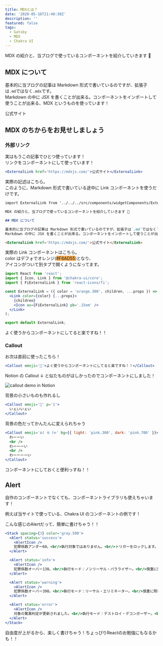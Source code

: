 ```yaml
---
title: MDXとは？
date: '2020-05-16T21:40:30Z'
description: ''
featured: false
tags:
  - Gatsby
  - MDX
  - Chakra UI
---
```




MDX の紹介と、当ブログで使っているコンポーネントを紹介していきます 💪

## MDX について

基本的に当ブログの記事は Markdown 形式で書いているのですが、拡張子は`.md`ではなく`.mdx`です。  
Markdown の中に JSX を書くことが出来る。コンポーネントをインポートして使うことが出来る、MDX というものを使っています！

<ExternalLink href='https://mdxjs.com/'>公式サイト</ExternalLink>

## MDX のちからをお見せしましょう

### 外部リンク

実はもうこの記事でひとつ使っています！  
リンクをコンポーネントにして使っています！

```jsx render
<ExternalLink href='https://mdxjs.com/'>公式サイト</ExternalLink>
```

実際の記述はこちら。  
このように、Markdown 形式で書いている途中に Link コンポーネントを使うだけです。

```md title=mdx
import ExternalLink from '../../../src/components/widgetComponents/ExternalLink';

MDX の紹介と、当ブログで使っているコンポーネントを紹介していきます 💪

## MDX について

基本的に当ブログの記事は Markdown 形式で書いているのですが、拡張子は`.md`ではなく`.mdx`です。  
Markdown の中に JSX を書くことが出来る。コンポーネントをインポートして使うことが出来る、MDX というものを使っています！

<ExternalLink href='https://mdxjs.com/'>公式サイト</ExternalLink>
```

実際の Link コンポーネントはこちら。  
color はデフォでオレンジ(<span style="background-color: #F6AD55">#F6AD55</span>)となり、  
アイコンがついて別タブで開くようになってます。

```jsx title=Link.jsx
import React from 'react';
import { Icon, Link } from '@chakra-ui/core';
import { FiExternalLink } from 'react-icons/fi';

const ExternalLink = ({ color = 'orange.300', children, ...props }) => (
  <Link color={color} {...props}>
    {children}
    <Icon as={FiExternalLink} pb='.15em' />
  </Link>
);

export default ExternalLink;
```

<Callout emoji='🙌' my='5'>
  よく使うからコンポーネントにしてると楽ですね！！
</Callout>

### Callout

お次は直前に使ったこちら！

```jsx render
<Callout emoji='🙌'>よく使うからコンポーネントにしてると楽ですね！！</Callout>
```

Notion の Callout ↓ と似たものがほしかったのでコンポーネントにしました！

![callout demo in Notion](./notion-callout.gif)

背景の小さいものも作れるし

```jsx render
<Callout emoji='🕺' p='1'>
  いぇいいぇい
</Callout>
```

背景の色だってかんたんに変えられちゃう

```jsx render
<Callout emoji='ᕕ( ᐛ )ᕗ' bg={{ light: 'pink.300', dark: 'pink.700' }}>
  わーーい
  <br />
  わーーーい
  <br />
  わーーーーい
</Callout>
```

コンポーネントにしておくと便利っすね！！

## Alert

自作のコンポーネントでなくても、コンポーネントライブラリも使えちゃいます！

例えば当サイトで使っている、<ExternalLink href='https://chakra-ui.com/'>Chakra UI</ExternalLink> のコンポーネントの例です！

こんな感じのAlertだって、簡単に書けちゃう！！

```jsx render title=Alertコンポーネントの例
<Stack spacing={3} color='gray.500'>
  <Alert status='success'>
    <AlertIcon />
    犯罪係数アンダー60。<br/>執行対象ではありません。<br/>トリガーをロックします。
  </Alert>

  <Alert status='info'>
    <AlertIcon />
    犯罪係数オーバー130。<br/>執行モード：ノンリーサル・パラライザー。<br/>慎重に照準を定め 対象を制圧して下さい。
  </Alert>

  <Alert status='warning'>
    <AlertIcon />
    犯罪係数オーバー390。<br/>執行モード：リーサル・エリミネーター。<br/>慎重に照準を定め、対象を排除してください。
  </Alert>

  <Alert status='error'>
    <AlertIcon />
    対象の驚異判定が更新されました。<br/>執行モード：デストロイ・デコンポーザー。<br/>対象を完全排除します。ご注意下さい。
  </Alert>
</Stack>
```

<Callout emoji='🥰' my='5'>自由度が上がるから、楽しく書けちゃう！ちょっぴりReactのお勉強にもなるかも！！</Callout>